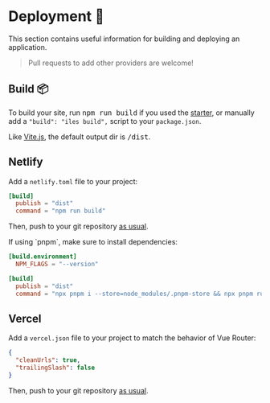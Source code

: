 [Vite.js]: https://vitejs.dev/
[starter]: /guide

# Deployment 🚀

This section contains useful information for building and deploying an <Iles/> application.

> Pull requests to add other providers are welcome!

## Build 📦

To build your site, run <kbd>npm run build</kbd> if you used the [starter], or
manually add a `"build": "iles build",` script to your `package.json`.

Like [Vite.js], the default output dir is <kbd>/dist</kbd>.

## Netlify <NetlifyLogo/>

Add a `netlify.toml` file to your project:

```toml
[build]
  publish = "dist"
  command = "npm run build"
``` 

Then, push to your git repository [as usual](https://docs.netlify.com/configure-builds/get-started/).

<Tip title="pnpm">
If using `pnpm`, make sure to install dependencies:

```toml
[build.environment]
  NPM_FLAGS = "--version"

[build]
  publish = "dist"
  command = "npx pnpm i --store=node_modules/.pnpm-store && npx pnpm run build"
``` 
</Tip>

## Vercel <VercelLogo/>

Add a `vercel.json` file to your project to match the behavior of Vue Router:

```json
{
  "cleanUrls": true,
  "trailingSlash": false
}
```

Then, push to your git repository [as usual](https://vercel.com/docs/concepts/git).
